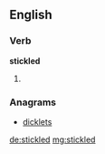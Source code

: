 ==English==

===Verb===
'''stickled'''

# {{past of|stickle}}

===Anagrams===
* [[dicklets#English|dicklets]]

[[de:stickled]]
[[mg:stickled]]